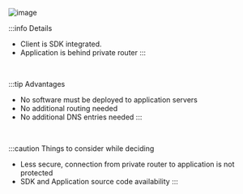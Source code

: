 ![image](../images/4.3.png)

:::info Details
- Client is SDK integrated.
- Application is behind private router
:::

&nbsp;

:::tip Advantages
- No software must be deployed to application servers
- No additional routing needed
- No additional DNS entries needed
:::
    
&nbsp;

:::caution Things to consider while deciding
- Less secure, connection from private router to application is not protected
- SDK and Application source code availability
:::